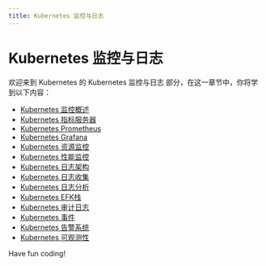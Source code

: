 ```yaml
---
title: Kubernetes 监控与日志
---
```


# Kubernetes 监控与日志

欢迎来到 Kubernetes 的 Kubernetes 监控与日志 部分，在这一章节中，你将学到以下内容：

- [Kubernetes 监控概述](./0-kubernetes-monitoring-overview.mdx)
- [Kubernetes 指标服务器](./1-kubernetes-metrics-server.mdx)
- [Kubernetes Prometheus](./2-kubernetes-prometheus.mdx)
- [Kubernetes Grafana](./3-kubernetes-grafana.mdx)
- [Kubernetes 资源监控](./4-kubernetes-resource-monitoring.mdx)
- [Kubernetes 性能监控](./5-kubernetes-performance-monitoring.mdx)
- [Kubernetes 日志架构](./6-kubernetes-log-schema.mdx)
- [Kubernetes 日志收集](./7-kubernetes-log-collection.mdx)
- [Kubernetes 日志分析](./8-kubernetes-log-analysis.mdx)
- [Kubernetes EFK栈](./9-kubernetes-efk-stack.mdx)
- [Kubernetes 审计日志](./10-kubernetes-audit-logs.mdx)
- [Kubernetes 事件](./11-kubernetes-event.mdx)
- [Kubernetes 告警系统](./12-kubernetes-alarm-system.mdx)
- [Kubernetes 可观测性](./13-kubernetes-observability.mdx)

Have fun coding!